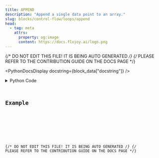 ```yaml
---
title: APPEND
description: "Append a single data point to an array."
slug: blocks/control-flow/loops/append
head:
  - tag: meta
    attrs:
      property: og:image
      content: https://docs.flojoy.ai/logo.png
---
```


{/* DO NOT EDIT THIS FILE! IT IS BEING AUTO GENERATED */}
{/* PLEASE REFER TO THE CONTRIBUTION GUIDE ON THE DOCS PAGE */}


<PythonDocsDisplay docstring={block_data["docstring"]} />
<details>
<summary>Python Code</summary>



<Code code={pythonCode} lang="py" wrap theme="dracula" />

[Find this Flojoy Block on GitHub](https://github.com/flojoy-ai/blocks/blob/main/blocks/CONTROL_FLOW/LOOPS/APPEND/APPEND.py)

</details>

## Example


<GetHelpWidget />


<AppDisplay app={app} blockName="APPEND" client:visible />


<Example />

{/* DO NOT EDIT THIS FILE! IT IS BEING AUTO GENERATED */}
{/* PLEASE REFER TO THE CONTRIBUTION GUIDE ON THE DOCS PAGE */}
